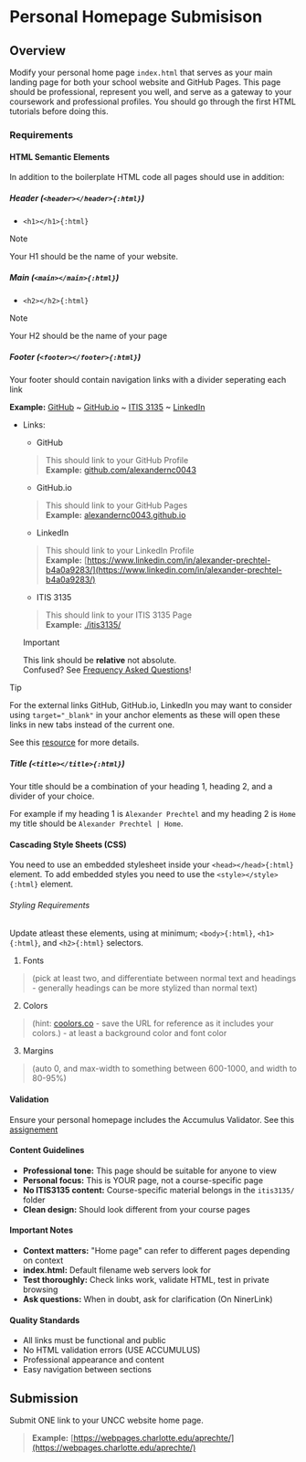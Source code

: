 # Personal Homepage Submisison

## Overview

Modify your personal home page `index.html` that serves as your main landing page for both your school website and GitHub Pages. This page should be professional, represent you well, and serve as a gateway to your coursework and professional profiles. You should go through the first HTML tutorials before doing this.

### Requirements

#### HTML Semantic Elements

In addition to the boilerplate HTML code all pages should use in addition:

##### Header (`<header></header>{:html}`)

- `<h1></h1>{:html}`

> [!NOTE]
>
> Your H1 should be the name of your website.

##### Main (`<main></main>{:html}`)

- `<h2></h2>{:html}`

> [!NOTE]
>
> Your H2 should be the name of your page

##### Footer (`<footer></footer>{:html}`)

Your footer should contain navigation links with a divider seperating each link

**Example:** [GitHub](https://www.github.com/alexandernc0043) ~ [GitHub.io](https://alexandernc0043.github.io) ~ [ITIS 3135](https://alexandernc0043.github.io/itis3135) ~ [LinkedIn](https://www.linkedin.com/in/alexander-prechtel-b4a0a9283/)

- Links:
    - GitHub
    > This should link to your GitHub Profile\
    > **Example:** [github.com/alexandernc0043](https://www.github.com/alexandernc0043)

    - GitHub.io
    > This should link to your GitHub Pages\
    > **Example:** [alexandernc0043.github.io](https://alexandernc0043.github.io)

    - LinkedIn
    > This should link to your LinkedIn Profile\
    > **Example:** [https://www.linkedin.com/in/alexander-prechtel-b4a0a9283/](https://www.linkedin.com/in/alexander-prechtel-b4a0a9283/)

    - ITIS 3135
    > This should link to your ITIS 3135 Page\
    > **Example:** [./itis3135/](https://alexandernc0043.github.io/itis3135)

    > [!IMPORTANT]
    >
    > This link should be **relative** not absolute.\
    > Confused? See [Frequency Asked Questions](/faq)!

> [!TIP]
>
> For the external links GitHub, GitHub.io, LinkedIn you may want to consider using `target="_blank"` in your anchor elements as these will open these links in new tabs instead of the current one.
>
> See this [resource](https://developer.mozilla.org/en-US/docs/Web/HTML/Reference/Elements/a#target) for more details.

##### Title (`<title></title>{:html}`)

Your title should be a combination of your heading 1, heading 2, and a divider of your choice. 

For example if my heading 1 is `Alexander Prechtel` and my heading 2 is `Home` my title should be `Alexander Prechtel | Home`.

#### Cascading Style Sheets (CSS)

You need to use an embedded stylesheet inside your `<head></head>{:html}` element. To add embedded styles you need to use the `<style></style>{:html}` element.

###### Styling Requirements

Update atleast these elements, using at minimum; `<body>{:html}`, `<h1>{:html}`, and `<h2>{:html}` selectors.

1. Fonts 
> (pick at least two, and differentiate between normal text and headings - generally headings can be more stylized than normal text)

2. Colors
> (hint: [coolors.co](https://coolors.co/generate) - save the URL for reference as it includes your colors.) - at least a background color and font color

3. Margins
> (auto 0, and max-width to something between 600-1000, and width to 80-95%) 

#### Validation

Ensure your personal homepage includes the Accumulus Validator. See this [assignement](accumulus)

#### Content Guidelines

- **Professional tone:** This page should be suitable for anyone to view
- **Personal focus:** This is YOUR page, not a course-specific page
- **No ITIS3135 content:** Course-specific material belongs in the `itis3135/` folder
- **Clean design:** Should look different from your course pages

#### Important Notes

- **Context matters:** "Home page" can refer to different pages depending on context
- **index.html:** Default filename web servers look for
- **Test thoroughly:** Check links work, validate HTML, test in private browsing
- **Ask questions:** When in doubt, ask for clarification (On NinerLink)

#### Quality Standards
- All links must be functional and public
- No HTML validation errors (USE ACCUMULUS)
- Professional appearance and content
- Easy navigation between sections

## Submission

Submit ONE link to your UNCC website home page.
> **Example:** [https://webpages.charlotte.edu/aprechte/](https://webpages.charlotte.edu/aprechte/)